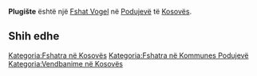 {{Fshat në Kosovës
 | Emri                = Plugište
| srp_N_name = Plugište
| srp_N_FULL_NAME_RO = Plugište
| srp_N_FULL_NAME_ND_RO = Plugiste
| srp_N_SORT_NAME_RG = PLUGISTE
| srp_N_FULL_NAME_RG = Plugište
| srp_N_FULL_NAME_ND_RG = Plugiste

 | Emri (Rasa dhanore) = 
 | Figura              = 
 | Shteti              = Kosovo
 | Komuna              = Podujevë
 | Kodi postar         = 
 | Sipërfaqja          = 

 | Popullsia           = 

 | Regj. i popullsisë  = 
 | Dend. e popullsisë  = 
 | Faqja zyrtare       = 
 <!--- Koordinatat ----> 
 | Gjerësia            = 42.856265
 | Gjatësia            = 21.354954
 | Lartësia            = 
}}
'''Plugište''' është një [[Fshat Vogel]] në [[Podujevë]] të [[Kosovës]].

<!-- == Gjeografia == -->
<!-- == Historia == -->
<!-- == Demografia == -->
== Shih edhe ==
{{Komuna Podujevë}}
{{Kosovo-Administrata-Cung}}

[[Kategoria:Fshatra në Kosovës]]
[[Kategoria:Fshatra në Kommunes Podujevë]]
[[Kategoria:Vendbanime në Kosovës]]